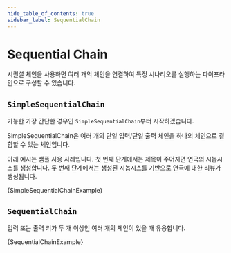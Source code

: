 ```yaml
---
hide_table_of_contents: true
sidebar_label: SequentialChain
---
```



# Sequential Chain

시퀀셜 체인을 사용하면 여러 개의 체인을 연결하여 특정 시나리오를 실행하는 파이프라인으로 구성할 수 있습니다.

## `SimpleSequentialChain`

가능한 가장 간단한 경우인 `SimpleSequentialChain`부터 시작하겠습니다.

SimpleSequentialChain은 여러 개의 단일 입력/단일 출력 체인을 하나의 체인으로 결합할 수 있는 체인입니다.

아래 예시는 샘플 사용 사례입니다. 첫 번째 단계에서는 제목이 주어지면 연극의 시놉시스를 생성합니다. 두 번째 단계에서는 생성된 시놉시스를 기반으로 연극에 대한 리뷰가 생성됩니다.

<CodeBlock language="typescript">{SimpleSequentialChainExample}</CodeBlock>

## `SequentialChain`

입력 또는 출력 키가 두 개 이상인 여러 개의 체인이 있을 때 유용합니다.

<CodeBlock language="typescript">{SequentialChainExample}</CodeBlock>

